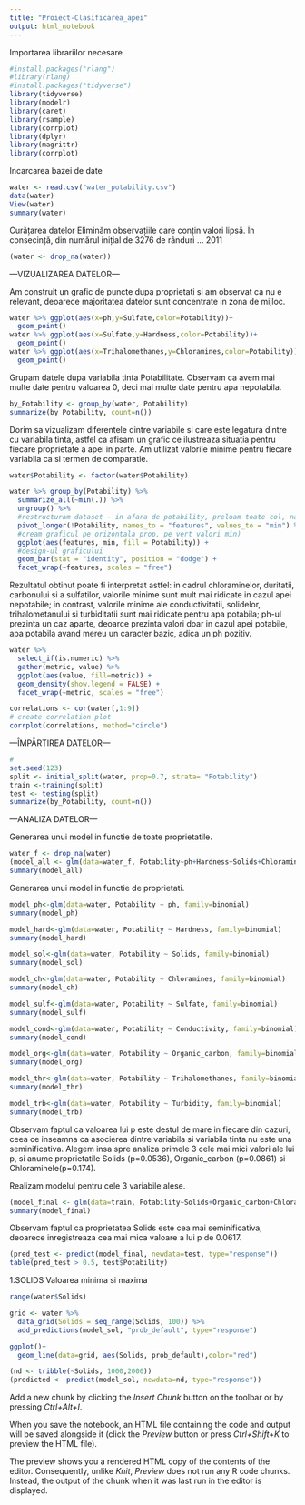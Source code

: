 ```yaml
---
title: "Proiect-Clasificarea_apei"
output: html_notebook
---
```


Importarea librariilor necesare
```r
#install.packages("rlang")
#library(rlang)
#install.packages("tidyverse")
library(tidyverse)
library(modelr)
library(caret)
library(rsample)
library(corrplot)
library(dplyr)
library(magrittr)
library(corrplot)
```


Incarcarea bazei de date
```r
water <- read.csv("water_potability.csv")
data(water)
View(water)
summary(water)
```



Curățarea datelor
Eliminăm observațiile care conțin valori lipsă. În consecință, din numărul inițial de 3276 de rânduri ... 2011
```r
(water <- drop_na(water))
```




---VIZUALIZAREA DATELOR---

Am construit un grafic de puncte dupa proprietati si am observat ca nu e relevant, deoarece majoritatea datelor sunt concentrate in zona de mijloc.
```r
water %>% ggplot(aes(x=ph,y=Sulfate,color=Potability))+
  geom_point()
water %>% ggplot(aes(x=Sulfate,y=Hardness,color=Potability))+
  geom_point()
water %>% ggplot(aes(x=Trihalomethanes,y=Chloramines,color=Potability))+
  geom_point()
```

Grupam datele dupa variabila tinta Potabilitate. Observam ca avem mai multe date pentru valoarea 0, deci mai multe date pentru apa nepotabila.
```r
by_Potability <- group_by(water, Potability)
summarize(by_Potability, count=n())
```


Dorim sa vizualizam diferentele dintre variabile si care este legatura dintre cu variabila tinta, astfel ca afisam un grafic ce ilustreaza situatia pentru fiecare proprietate a apei in parte. Am utilizat valorile minime pentru fiecare variabila ca si termen de comparatie.
```r
water$Potability <- factor(water$Potability)

water %>% group_by(Potability) %>%
  summarize_all(~min(.)) %>%
  ungroup() %>%
  #restructuram dataset - in afara de potability, preluam toate col, names_to preia de pe coloane, values_to preia din celule
  pivot_longer(!Potability, names_to = "features", values_to = "min") %>%
  #cream graficul pe orizontala prop, pe vert valori min)
  ggplot(aes(features, min, fill = Potability)) +
  #design-ul graficului
  geom_bar(stat = "identity", position = "dodge") +
  facet_wrap(~features, scales = "free")
```
Rezultatul obtinut poate fi interpretat astfel: in cadrul chloraminelor, duritatii, carbonului si a sulfatilor, valorile minime sunt mult mai ridicate in cazul apei nepotabile; in contrast, valorile minime ale conductivitatii, solidelor, trihalometanului si turbiditatii sunt mai ridicate pentru apa potabila; ph-ul prezinta un caz aparte, deoarce prezinta valori doar in cazul apei potabile, apa potabila avand mereu un caracter bazic, adica un ph pozitiv.


```r
water %>%
  select_if(is.numeric) %>%
  gather(metric, value) %>%
  ggplot(aes(value, fill=metric)) +
  geom_density(show.legend = FALSE) +
  facet_wrap(~metric, scales = "free")
```


```r
correlations <- cor(water[,1:9])
# create correlation plot
corrplot(correlations, method="circle")
```





---ÎMPĂRȚIREA DATELOR---

```r
#
set.seed(123)
split <- initial_split(water, prop=0.7, strata= "Potability")
train <-training(split)
test <- testing(split)
summarize(by_Potability, count=n())
```





---ANALIZA DATELOR---


Generarea unui model in functie de toate proprietatile.
```r
water_f <- drop_na(water)
(model_all <- glm(data=water_f, Potability~ph+Hardness+Solids+Chloramines+Sulfate+Conductivity+Organic_carbon+Trihalomethanes+Turbidity, family=binomial))
summary(model_all)
```

Generarea unui model in functie de proprietati.
```r
model_ph<-glm(data=water, Potability ~ ph, family=binomial)
summary(model_ph)

model_hard<-glm(data=water, Potability ~ Hardness, family=binomial)
summary(model_hard)

model_sol<-glm(data=water, Potability ~ Solids, family=binomial)
summary(model_sol)

model_ch<-glm(data=water, Potability ~ Chloramines, family=binomial)
summary(model_ch)

model_sulf<-glm(data=water, Potability ~ Sulfate, family=binomial)
summary(model_sulf)

model_cond<-glm(data=water, Potability ~ Conductivity, family=binomial)
summary(model_cond)

model_org<-glm(data=water, Potability ~ Organic_carbon, family=binomial)
summary(model_org)

model_thr<-glm(data=water, Potability ~ Trihalomethanes, family=binomial)
summary(model_thr)

model_trb<-glm(data=water, Potability ~ Turbidity, family=binomial)
summary(model_trb)

```
Observam faptul ca valoarea lui p este destul de mare in fiecare din cazuri, ceea ce inseamna ca asocierea dintre variabila si variabila tinta nu este una seminificativa. Alegem insa spre analiza primele 3 cele mai mici valori ale lui p, si anume proprietatile Solids (p=0.0536), Organic_carbon (p=0.0861) si Chloraminele(p=0.174).


Realizam modelul pentru cele 3 variabile alese.
```r
(model_final <- glm(data=train, Potability~Solids+Organic_carbon+Chloramines, family=binomial))
summary(model_final)
```
Observam faptul ca proprietatea Solids este cea mai seminificativa, deoarece inregistreaza cea mai mica valoare a lui p de 0.0617. 


```r
(pred_test <- predict(model_final, newdata=test, type="response"))
table(pred_test > 0.5, test$Potability)
```




1.SOLIDS
Valoarea minima si maxima
```r
range(water$Solids)
```

```r
grid <- water %>%
  data_grid(Solids = seq_range(Solids, 100)) %>%
  add_predictions(model_sol, "prob_default", type="response")
```
```r
ggplot()+
  geom_line(data=grid, aes(Solids, prob_default),color="red")
```
```r
(nd <- tribble(~Solids, 1000,2000))
(predicted <- predict(model_sol, newdata=nd, type="response"))
```






Add a new chunk by clicking the *Insert Chunk* button on the toolbar or by pressing *Ctrl+Alt+I*.

When you save the notebook, an HTML file containing the code and output will be saved alongside it (click the *Preview* button or press *Ctrl+Shift+K* to preview the HTML file).

The preview shows you a rendered HTML copy of the contents of the editor. Consequently, unlike *Knit*, *Preview* does not run any R code chunks. Instead, the output of the chunk when it was last run in the editor is displayed.
